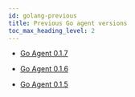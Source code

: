 ```yaml
---
id: golang-previous
title: Previous Go agent versions
toc_max_heading_level: 2
---
```


-   [Go Agent 0.1.7](golang-0_1_7)

-   [Go Agent 0.1.6](golang-0_1_6)

-   [Go Agent 0.1.5](golang-0_1_5)
